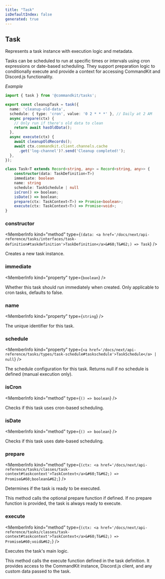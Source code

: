 ```yaml
---
title: "Task"
isDefaultIndex: false
generated: true
---
```



<!-- This file was generated from the CommandKit source. Do not modify. Instead, re-run the "docgen" script -->


## Task

<GenerationInfo sourceFile="packages/tasks/src/task.ts" sourceLine="30" packageName="@commandkit/tasks" />

Represents a task instance with execution logic and metadata.

Tasks can be scheduled to run at specific times or intervals using cron expressions
or date-based scheduling. They support preparation logic to conditionally execute
and provide a context for accessing CommandKit and Discord.js functionality.



*Example*

```ts
import { task } from '@commandkit/tasks';

export const cleanupTask = task({
  name: 'cleanup-old-data',
  schedule: { type: 'cron', value: '0 2 * * *' }, // Daily at 2 AM
  async prepare(ctx) {
    // Only run if there's old data to clean
    return await hasOldData();
  },
  async execute(ctx) {
    await cleanupOldRecords();
    await ctx.commandkit.client.channels.cache
      .get('log-channel')?.send('Cleanup completed!');
  },
});
```

```ts title="Signature"
class Task<T extends Record<string, any> = Record<string, any>> {
    constructor(data: TaskDefinition<T>)
    immediate: boolean
    name: string
    schedule: TaskSchedule | null
    isCron() => boolean;
    isDate() => boolean;
    prepare(ctx: TaskContext<T>) => Promise<boolean>;
    execute(ctx: TaskContext<T>) => Promise<void>;
}
```

<div className="members-wrapper">

### constructor

<MemberInfo kind="method" type={`(data: <a href='/docs/next/api-reference/tasks/interfaces/task-definition#taskdefinition'>TaskDefinition</a>&#60;T&#62;) => Task`}   />

Creates a new task instance.
### immediate

<MemberInfo kind="property" type={`boolean`}   />

Whether this task should run immediately when created.
Only applicable to cron tasks, defaults to false.
### name

<MemberInfo kind="property" type={`string`}   />

The unique identifier for this task.
### schedule

<MemberInfo kind="property" type={`<a href='/docs/next/api-reference/tasks/types/task-schedule#taskschedule'>TaskSchedule</a> | null`}   />

The schedule configuration for this task.
Returns null if no schedule is defined (manual execution only).
### isCron

<MemberInfo kind="method" type={`() => boolean`}   />

Checks if this task uses cron-based scheduling.
### isDate

<MemberInfo kind="method" type={`() => boolean`}   />

Checks if this task uses date-based scheduling.
### prepare

<MemberInfo kind="method" type={`(ctx: <a href='/docs/next/api-reference/tasks/classes/task-context#taskcontext'>TaskContext</a>&#60;T&#62;) => Promise&#60;boolean&#62;`}   />

Determines if the task is ready to be executed.

This method calls the optional prepare function if defined. If no prepare
function is provided, the task is always ready to execute.
### execute

<MemberInfo kind="method" type={`(ctx: <a href='/docs/next/api-reference/tasks/classes/task-context#taskcontext'>TaskContext</a>&#60;T&#62;) => Promise&#60;void&#62;`}   />

Executes the task's main logic.

This method calls the execute function defined in the task definition.
It provides access to the CommandKit instance, Discord.js client, and
any custom data passed to the task.


</div>
